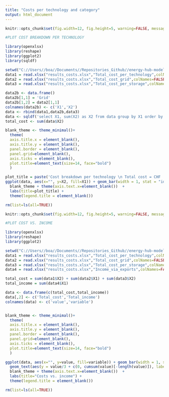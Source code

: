 ```yaml
---
title: "Costs per technology and category"
output: html_document
---
```


```r
knitr::opts_chunk$set(fig.width=12, fig.height=5, warning=FALSE, message=FALSE)
```

```r
#PLOT COST BREAKDOWN PER TECHNOLOGY

library(openxlsx)
library(reshape)
library(ggplot2)
library(sqldf)

setwd("C://Users//boa//Documents//Repositories_Github//energy-hub-model-generator-aimms//analysis_scripts//hslu_lecture//Exercise_1")
data1 = read.xlsx("results_costs.xlsx","Total_cost_per_technology",colNames=FALSE)
data2 = read.xlsx("results_costs.xlsx","Total_cost_grid",colNames=FALSE)
data3 = read.xlsx("results_costs.xlsx","Total_cost_per_storage",colNames=FALSE)

data2b <- data.frame()
data2b[1,1] = 'Grid'
data2b[1,2] = data2[1,1]
colnames(data2b) <- c('X1','X2')
data <- rbind(data1,data2b,data3)
data <- sqldf('select X1, sum(X2) as X2 from data group by X1 order by X1')
total_cost <- sum(data$X2)

blank_theme <- theme_minimal()+
  theme(
  axis.title.x = element_blank(),
  axis.title.y = element_blank(),
  panel.border = element_blank(),
  panel.grid=element_blank(),
  axis.ticks = element_blank(),
  plot.title=element_text(size=14, face="bold")
  )

plot_title = paste('Cost breakdown per technology \n Total cost = CHF ',round(total_cost))
ggplot(data, aes(x="", y=X2, fill=X1)) + geom_bar(width = 1, stat = "identity") + coord_polar("y", start=0) + 
  blank_theme + theme(axis.text.x=element_blank())  +
  labs(title=plot_title) +
  theme(legend.title = element_blank())

rm(list=ls(all=TRUE))
```

```r
knitr::opts_chunk$set(fig.width=12, fig.height=5, warning=FALSE, message=FALSE)
```

```r
#PLOT COST VS. INCOME

library(openxlsx)
library(reshape)
library(ggplot2)

setwd("C://Users//boa//Documents//Repositories_Github//energy-hub-model-generator-aimms//analysis_scripts//hslu_lecture//Exercise_1")
data1 = read.xlsx("results_costs.xlsx","Total_cost_per_technology",colNames=FALSE)
data2 = read.xlsx("results_costs.xlsx","Total_cost_grid",colNames=FALSE)
data3 = read.xlsx("results_costs.xlsx","Total_cost_per_storage",colNames=FALSE)
data4 = read.xlsx("results_costs.xlsx","Income_via_exports",colNames=FALSE)

total_cost = sum(data1$X2) + sum(data2$X1) + sum(data3$X2)
total_income = sum(data4$X1)

data <- data.frame(c(total_cost,total_income))
data[,2] <- c('Total_cost','Total_income')
colnames(data) <- c('value','variable')


blank_theme <- theme_minimal()+
  theme(
  axis.title.x = element_blank(),
  axis.title.y = element_blank(),
  panel.border = element_blank(),
  panel.grid=element_blank(),
  axis.ticks = element_blank(),
  plot.title=element_text(size=14, face="bold")
  )

ggplot(data, aes(x="", y=value, fill=variable)) + geom_bar(width = 1, stat = "identity") + coord_polar("y", start=0) +
  geom_text(aes(y = value/3 + c(0, cumsum(value)[-length(value)]), label = round(value,digits=2)), size=6) +
  blank_theme + theme(axis.text.x=element_blank())  + 
  labs(title="Costs vs. income") +
  theme(legend.title = element_blank()) 

rm(list=ls(all=TRUE))
```